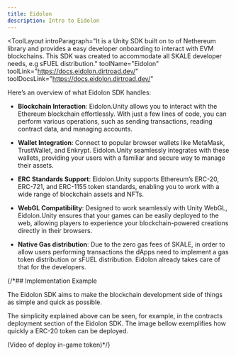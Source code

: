 ```yaml
---
title: Eidolon
description: Intro to Eidolon
---
```


<ToolLayout
    introParagraph="It is a Unity SDK built on to of Nethereum library and provides a easy developer onboarding to interact with EVM blockchains. This SDK was created to accommodate all SKALE developer needs, e.g sFUEL distribution."
    toolName="Eidolon"
    toolLink="https://docs.eidolon.dirtroad.dev/"
    toolDocsLink="https://docs.eidolon.dirtroad.dev/"
>

Here’s an overview of what Eidolon SDK handles:

- **Blockchain Interaction**: Eidolon.Unity allows you to interact with the Ethereum blockchain effortlessly. With just a few lines of code, you can perform various operations, such as sending transactions, reading contract data, and managing accounts.

- **Wallet Integration**: Connect to popular browser wallets like MetaMask, TrustWallet, and Enkrypt. Eidolon.Unity seamlessly integrates with these wallets, providing your users with a familiar and secure way to manage their assets.

- **ERC Standards Support**: Eidolon.Unity supports Ethereum’s ERC-20, ERC-721, and ERC-1155 token standards, enabling you to work with a wide range of blockchain assets and NFTs.

- **WebGL Compatibility**: Designed to work seamlessly with Unity WebGL, Eidolon.Unity ensures that your games can be easily deployed to the web, allowing players to experience your blockchain-powered creations directly in their browsers.

- **Native Gas distribution**: Due to the zero gas fees of SKALE, in order to allow users performing transactions the dApps need to implement a gas token distribution or sFUEL distribution. Eidolon already takes care of that for the developers.

{/*## Implementation Example

The Eidolon SDK aims to make the blockchain development side of things as simple and quick as possible.

The simplicity explained above can be seen, for example, in the contracts deployment section of the Eidolon SDK.
The image bellow exemplifies how quickly a ERC-20 token can be deployed.

(Video of deploy in-game token)*/}

</ToolLayout>